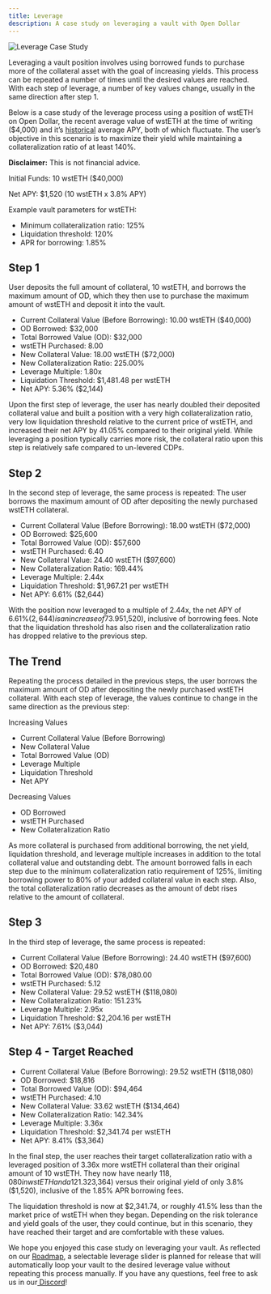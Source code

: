 ```yaml
---
title: Leverage
description: A case study on leveraging a vault with Open Dollar
---
```


<img src="./img/od-leveraging-yields.png" alt="Leverage Case Study" />

Leveraging a vault position involves using borrowed funds to purchase more of the collateral asset with the goal of increasing yields. This process can be repeated a number of times until the desired values are reached. With each step of leverage, a number of key values change, usually in the same direction after step 1.

Below is a case study of the leverage process using a position of wstETH on Open Dollar, the recent average value of wstETH at the time of writing ($4,000) and it’s [historical](https://dune.com/queries/570874/4069098) average APY, both of which fluctuate. The user’s objective in this scenario is to maximize their yield while maintaining a collateralization ratio of at least 140%.

**Disclaimer:** This is not financial advice.

Initial Funds: 10 wstETH ($40,000)

Net APY: $1,520 (10 wstETH x 3.8% APY)

Example vault parameters for wstETH:

* Minimum collateralization ratio: 125%
* Liquidation threshold: 120%
* APR for borrowing: 1.85%

## Step 1

User deposits the full amount of collateral, 10 wstETH, and borrows the maximum amount of OD, which they then use to purchase the maximum amount of wstETH and deposit it into the vault.

* Current Collateral Value (Before Borrowing): 10.00 wstETH ($40,000)
* OD Borrowed: $32,000
* Total Borrowed Value (OD): $32,000
* wstETH Purchased: 8.00
* New Collateral Value: 18.00 wstETH ($72,000)
* New Collateralization Ratio: 225.00%
* Leverage Multiple: 1.80x
* Liquidation Threshold: $1,481.48 per wstETH
* Net APY: 5.36% ($2,144)

Upon the first step of leverage, the user has nearly doubled their deposited collateral value and built a position with a very high collateralization ratio, very low liquidation threshold relative to the current price of wstETH, and increased their net APY by 41.05% compared to their original yield. While leveraging a position typically carries more risk, the collateral ratio upon this step is relatively safe compared to un-levered CDPs.

## Step 2

In the second step of leverage, the same process is repeated: The user borrows the maximum amount of OD after depositing the newly purchased wstETH collateral.

* Current Collateral Value (Before Borrowing): 18.00 wstETH ($72,000)
* OD Borrowed: $25,600
* Total Borrowed Value (OD): $57,600
* wstETH Purchased: 6.40
* New Collateral Value: 24.40 wstETH ($97,600)
* New Collateralization Ratio: 169.44%
* Leverage Multiple: 2.44x
* Liquidation Threshold: $1,967.21 per wstETH
* Net APY: 6.61% ($2,644)

With the position now leveraged to a multiple of 2.44x, the net APY of 6.61%($2,644) is an increase of 73.95% of the original of 3.8%($1,520), inclusive of borrowing fees. Note that the liquidation threshold has also risen and the collateralization ratio has dropped relative to the previous step.

## The Trend

Repeating the process detailed in the previous steps, the user borrows the maximum amount of OD after depositing the newly purchased wstETH collateral. With each step of leverage, the values continue to change in the same direction as the previous step:

Increasing Values

* Current Collateral Value (Before Borrowing)
* New Collateral Value 
* Total Borrowed Value (OD) 
* Leverage Multiple 
* Liquidation Threshold
* Net APY

Decreasing Values

* OD Borrowed
* wstETH Purchased
* New Collateralization Ratio

As more collateral is purchased from additional borrowing, the net yield, liquidation threshold, and leverage multiple increases in addition to the total collateral value and outstanding debt. The amount borrowed falls in each step due to the minimum collateralization ratio requirement of 125%, limiting borrowing power to 80% of your added collateral value in each step. Also, the total collateralization ratio decreases as the amount of debt rises relative to the amount of collateral.

## Step 3

In the third step of leverage, the same process is repeated: 

* Current Collateral Value (Before Borrowing): 24.40 wstETH ($97,600)
* OD Borrowed: $20,480
* Total Borrowed Value (OD): $78,080.00
* wstETH Purchased: 5.12
* New Collateral Value: 29.52 wstETH ($118,080)
* New Collateralization Ratio: 151.23%
* Leverage Multiple: 2.95x
* Liquidation Threshold: $2,204.16 per wstETH
* Net APY: 7.61% ($3,044)

## Step 4 - Target Reached

* Current Collateral Value (Before Borrowing): 29.52 wstETH ($118,080)
* OD Borrowed: $18,816
* Total Borrowed Value (OD): $94,464
* wstETH Purchased: 4.10
* New Collateral Value: 33.62 wstETH ($134,464)
* New Collateralization Ratio: 142.34%
* Leverage Multiple: 3.36x
* Liquidation Threshold: $2,341.74 per wstETH
* Net APY: 8.41% ($3,364)

In the final step, the user reaches their target collateralization ratio with a leveraged position of 3.36x more wstETH collateral than their original amount of 10 wstETH. They now have nearly $118,080 in wstETH and a 121.32% greater net yield of 8.41% ($3,364) versus their original yield of only 3.8% ($1,520), inclusive of the 1.85% APR borrowing fees.

The liquidation threshold is now at $2,341.74, or roughly 41.5% less than the market price of wstETH when they began. Depending on the risk tolerance and yield goals of the user, they could continue, but in this scenario, they have reached their target and are comfortable with these values.

We hope you enjoyed this case study on leveraging your vault. As reflected on our [Roadmap](https://www.notion.so/opendollar/d276e9d464d6478cacf86c2d75e21982?v=24d2ad15c92c4a3895c6066bfac2e303\&pvs=4), a selectable leverage slider is planned for release that will automatically loop your vault to the desired leverage value without repeating this process manually. If you have any questions, feel free to ask us in our[ Discord](https://discord.com/invite/UbTUfuGBrS)!
